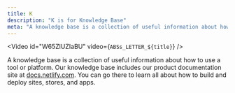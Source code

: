 ```yaml
---
title: K
description: "K is for Knowledge Base"
meta: "A knowledge base is a collection of useful information about how to use a tool or platform. Netlify's is at docs.netlify.com"
---
```


<Video id="W65ZlUZIaBU" video={`ABSs_LETTER_${title}`} />

A knowledge base is a collection of useful information about how to use a tool or platform. Our knowledge base includes our product documentation site at [docs.netlify.com](http://docs.netlify.com). You can go there to learn all about how to build and deploy sites, stores, and apps.